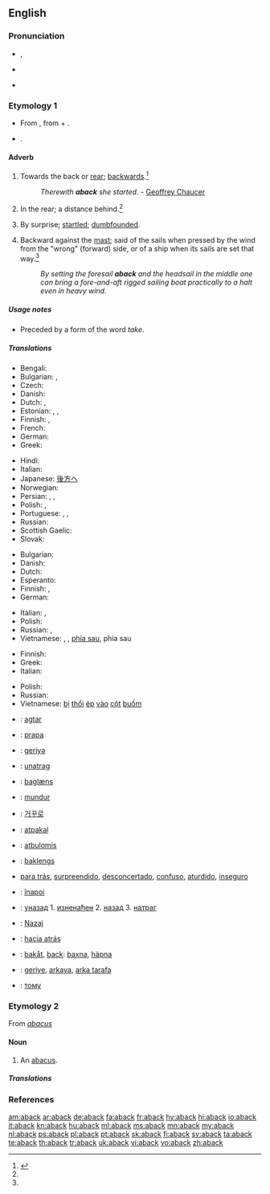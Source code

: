==English==

===Pronunciation===
* {{a|RP}} {{IPA|/əˈbæk/}}, {{X-SAMPA|/@"b{k/}}
* {{a|GenAm}} {{IPA|/əˈbæk/}}
* {{rhymes|æk}}

===Etymology 1===
* From {{etyl|enm}} {{term|abak||lang=enm}}, from {{etyl|ang}} {{term|on||at, on, or toward|lang=ang}} + {{term|bæc||back|lang=ang}}.
* {{prefix|a|t1=towards|back|t2=back}}.

====Adverb====
{{en-adv|-}}

# {{archaic}} Towards the back or [[rear]]; [[backwards]].{{defdate|First attested prior to 1150.}}<ref name=SOED>{{reference-book | last =| first = | authorlink =  | coauthors =  | editor =Brown, Lesley  | others =  | title = The Shorter Oxford English Dictionary | origdate =  | origyear = 1933| origmonth =  | url =  | format =  | accessdate =  | accessyear =  | accessmonth =  | edition = 5th | date =  | year =2003| month =  | publisher =Oxford University Press  | location =Oxford, UK | language =  | id =  | doi = | isbn =978-0-19-860575-7 | lccn = | ol = | pages =2| chapter =  | chapterurl =  | quote =}}</ref>
#: ''Therewith '''aback''' she started.'' - [[w:Geoffrey Chaucer|Geoffrey Chaucer]]
# {{archaic}} In the rear; a distance behind.{{defdate|First attested prior to 1150.}}<ref name=SOED/>
# By surprise; [[startled]]; [[dumbfounded]].
# {{nautical}} Backward against the [[mast]]; said of the sails when pressed by the wind from the "wrong" (forward) side, or of a ship when its sails are set that way.{{defdate|Late 17<sup>th</sup> century.}}<ref name=SOED/>
#: ''By setting the foresail '''aback''' and the headsail in the middle one can bring a fore-and-aft rigged sailing boat practically to a halt even in heavy wind.''

=====Usage notes=====
* {{sense|by surprise}} Preceded by a form of the word ''take''.

=====Translations=====
{{trans-top|backwards}}
* Bengali: {{t-|bn|পেছন দিকে|sc=Beng}}
* Bulgarian: {{t+|bg|назад}}, {{t+|bg|заднишком}}
* Czech: {{t+|cs|zpět}}
* Danish: {{t-|da|bak}}
* Dutch: {{t+|nl|achterwaarts}}, {{t+|nl|rugwaarts}}
* Estonian: {{t+|et|tagasi}}, {{t-|et|tagaspidi}}, {{t-|et|tagurpidi}}
* Finnish: {{t+|fi|takaisin}}, {{t-|fi|taaksepäin}}
* French: {{t+|fr|en arrière}}
* German: {{t+|de|rückwärts}}
* Greek: {{t-|el|προς τα πίσω|tr=pros ta píso}}
{{trans-mid}}
* Hindi: {{t-|hi|पीछ॓ की ओर}}
* Italian: {{t-|it|all'indietro}}
* Japanese: [[後方]]へ
* Norwegian: {{t-|no|bakk}}
* Persian: {{t-|fa|جاخوردن}}, {{t+|fa|یکه خوردن}}, {{t-|fa|غافلگیرشدن}}
* Polish: {{t+|pl|wstecz}}, {{t-|pl|do tyłu}}
* Portuguese: {{t-|pt|atraz}}, {{t-|pt|por detraz ás avessas}}, {{t-|pt|pelo contrario}}
* Russian: {{t+|ru|назад|tr=nazád}}
* Scottish Gaelic: {{t-|gd|air ais}}
* Slovak: {{t-|sk|naspäť}}
{{trans-bottom}}

{{trans-top|in the rear}}
* Bulgarian: {{t+|bg|отзад}}
* Danish: {{t-|da|bagi}}
* Dutch: {{t+|nl|achteraan}}
* Esperanto: {{t-|eo|malantaŭen}}
* Finnish: {{t+|fi|takana}}, {{t-|fi|perässä}}
* German: {{t+|de|hinten}}
{{trans-mid}}
* Italian: {{t+|it|dietro}}, {{t+|it|di}} {{t+|it|dietro}}
* Polish: {{t-|pl|z tyłu}}
* Russian: {{t+|ru|сзади|tr=szádi}}, {{t+|ru|позади|tr=pozadí}}
* Vietnamese: {{t+|vi|đằng sau}}, {{t-|vi|lùi lại}}, {{t+|vi|trở lại}} [[phía sau]], {{t+|vi|về}} phía sau
{{trans-bottom}}

{{trans-top|said of sails pressed backward}}
* Finnish: {{t+|fi|pakki|alt=pakilla}}
* Greek: {{t-|el|προς τα πίσω|tr=pros ta píso}}
* Italian: {{t+|it|a}} {{t+|it|collo}}
{{trans-mid}}
* Polish: {{t-|pl|bieg wsteczny}}
* Russian: {{t-|ru|против ветра|tr=prótiv vétra}}
* Vietnamese: [[bị]] [[thổi]] [[ép]] [[vào]] [[cột]] [[buồm]]
{{trans-bottom}}

{{checktrans-top}}
* {{ttbc|af}}: [[agtar]]
* {{ttbc|sq}}: [[prapa]]
* {{ttbc|az}}: [[geriyә]]
* {{ttbc|sh}}: [[unatrag]]
* {{ttbc|da}}: [[baglæns]]
* {{ttbc|id}}: [[mundur]]
* {{ttbc|ko}}: [[거꾸로]]
* {{ttbc|lv}}: [[atpakaļ]]
* {{ttbc|lt}}: [[atbulomis]]
* {{ttbc|no}}: [[baklengs]]
{{trans-mid}}
* {{ttbc|pt}} {{qualifier|Brazil}} [[para trás]], [[surpreendido]], [[desconcertado]], [[confuso]], [[aturdido]], [[inseguro]]
* {{ttbc|ro}}: [[înapoi]]
* {{ttbc|sh}}: [[уназад]]   1. [[изненађен]]  2. [[назад]]   3. [[натраг]]
* {{ttbc|sl}}: [[Nazaj]]
* {{ttbc|es}}: [[hacia atrás]]
* {{ttbc|sv}}: [[bakåt]], [[back]]: [[baxna]], [[häpna]]
* {{ttbc|tr}}: [[geriye]], [[arkaya]], [[arka tarafa]]
* {{ttbc|uk}}: [[тому]]
{{trans-bottom}}

===Etymology 2===
From ''[[abacus]]''

====Noun====
{{en-noun}}

# {{obsolete}} An [[abacus]].

=====Translations=====
{{trans-see|abacus}}

===References===
<references/>

[[am:aback]]
[[ar:aback]]
[[de:aback]]
[[fa:aback]]
[[fr:aback]]
[[hy:aback]]
[[hi:aback]]
[[io:aback]]
[[it:aback]]
[[kn:aback]]
[[hu:aback]]
[[ml:aback]]
[[ms:aback]]
[[mn:aback]]
[[my:aback]]
[[nl:aback]]
[[ps:aback]]
[[pl:aback]]
[[pt:aback]]
[[sk:aback]]
[[fi:aback]]
[[sv:aback]]
[[ta:aback]]
[[te:aback]]
[[th:aback]]
[[tr:aback]]
[[uk:aback]]
[[vi:aback]]
[[vo:aback]]
[[zh:aback]]